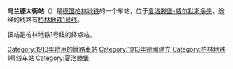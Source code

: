 {{Infobox station
|name         =乌兰德大街
|native_name={{lang|de|Uhlandstraße}}
|image        = U-Bahnhof_Uhlandstraße.jpg
|caption  =
|Location     = [[夏洛滕堡-威尔默斯多夫|夏洛滕堡-威尔默斯多夫]]
|opened       =1913年10月12日
|Line         ={{ÖPNV Berlin|U1}}
|Platform     =
|Exit         =
}}
'''乌兰德大街站'''（{{lang-de|U-Bahnhof Uhlandstraße}}）是[[德国|德国]][[柏林地铁|柏林地铁]]的一个车站，位于[[夏洛滕堡-威尔默斯多夫|夏洛滕堡-威尔默斯多夫]]，途经的线路有[[柏林地铁1号线|柏林地铁1号线]]。

该站是柏林地铁1号线的终点站。

{{Germany-stub}}
{{鐵路車站小作品}}

{{柏林地鐵1號線}}

[[Category:1913年啟用的鐵路車站|Category:1913年啟用的鐵路車站]]
[[Category:1913年德國建立|Category:1913年德國建立]]
[[Category:柏林地铁1号线车站|Category:柏林地铁1号线车站]]
[[Category:夏洛滕堡|Category:夏洛滕堡]]